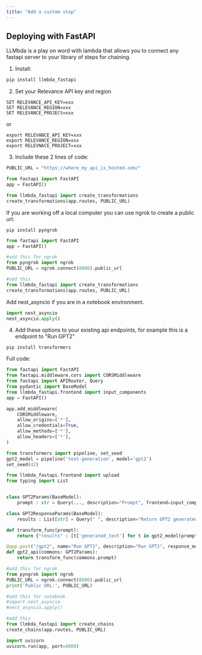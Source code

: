 ```yaml
---
title: "Add a custom step"
---
```


## Deploying with FastAPI

LLMbda is a play on word with lambda that allows you to connect any fastapi server to your library of steps for chaining.
1. Install:

```python Python 
pip install llmbda_fastapi
```

2. Set your Relevance API key and region

```
SET RELEVANCE_API_KEY=xxx
SET RELEVANCE_REGION=xxx
SET RELEVANCE_PROJECt=xxx
```

or

```
export RELEVANCE_API_KEY=xxx
export RELEVANCE_REGION=xxx
export RELEVNACE_PROJECT=xxx
```

3. Include these 2 lines of code:

```python Python
PUBLIC_URL = "https://where_my_api_is_hosted.com/"

from fastapi import FastAPI
app = FastAPI()

from llmbda_fastapi import create_transformations
create_transformations(app.routes, PUBLIC_URL)
```

If you are working off a local computer you can use ngrok to create a public url:

```
pip install pyngrok
```

```python Python
from fastapi import FastAPI
app = FastAPI()

#add this for ngrok
from pyngrok import ngrok
PUBLIC_URL = ngrok.connect(8000).public_url

#add this
from llmbda_fastapi import create_transformations
create_transformations(app.routes, PUBLIC_URL)
```
Add nest_asyncio if you are in a notebook environment.

```python Python
import nest_asyncio
nest_asyncio.apply()
```

4. Add these options to your existing api endpoints, for example this is a endpoint to "Run GPT2"
```
pip install transformers
```
Full code:

```python Python
from fastapi import FastAPI
from fastapi.middleware.cors import CORSMiddleware
from fastapi import APIRouter, Query
from pydantic import BaseModel
from llmbda_fastapi.frontend import input_components
app = FastAPI()

app.add_middleware(
    CORSMiddleware,
    allow_origins=['*'],
    allow_credentials=True,
    allow_methods=['*'],
    allow_headers=['*'],
)

from transformers import pipeline, set_seed
gpt2_model = pipeline('text-generation', model='gpt2')
set_seed(42)

from llmbda_fastapi.frontend import upload
from typing import List


class GPT2Params(BaseModel):
    prompt : str = Query(..., description="Prompt", frontend=input_components.LongText())

class GPT2ResponseParams(BaseModel):
    results : List[str] = Query(" ", description="Return GPT2 generated text completion")

def transform_func(prompt):
    return {"results" : [t['generated_text'] for t in gpt2_model(prompt)]}

@app.post("/gpt2", name="Run GPT2", description="Run GPT2", response_model=GPT2ResponseParams)
def gpt2_api(commons: GPT2Params):
    return transform_func(commons.prompt)

#add this for ngrok
from pyngrok import ngrok
PUBLIC_URL = ngrok.connect(8000).public_url
print('Public URL:', PUBLIC_URL)

#add this for notebook
#import nest_asyncio
#nest_asyncio.apply()

#add this
from llmbda_fastapi import create_chains
create_chains(app.routes, PUBLIC_URL)

import uvicorn
uvicorn.run(app, port=8000)
```